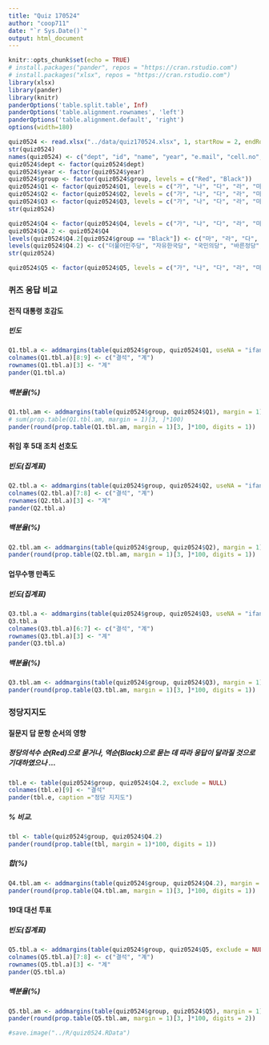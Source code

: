 ```yaml
---
title: "Quiz 170524"
author: "coop711"
date: "`r Sys.Date()`"
output: html_document
---
```


```r
knitr::opts_chunk$set(echo = TRUE)
# install.packages("pander", repos = "https://cran.rstudio.com")
# install.packages("xlsx", repos = "https://cran.rstudio.com")
library(xlsx)
library(pander)
library(knitr)
panderOptions('table.split.table', Inf)
panderOptions('table.alignment.rownames', 'left')
panderOptions('table.alignment.default', 'right')
options(width=180)
```

```r
quiz0524 <- read.xlsx("../data/quiz170524.xlsx", 1, startRow = 2, endRow = 161, colIndex = c(3:7, 9:15), colClasses=c(rep("character", 12)), stringsAsFactors = FALSE)
str(quiz0524)
names(quiz0524) <- c("dept", "id", "name", "year", "e.mail", "cell.no", "Q1", "Q2", "Q3", "Q4", "Q5", "group")
quiz0524$dept <- factor(quiz0524$dept)
quiz0524$year <- factor(quiz0524$year)
quiz0524$group <- factor(quiz0524$group, levels = c("Red", "Black"))
quiz0524$Q1 <- factor(quiz0524$Q1, levels = c("가", "나", "다", "라", "마", "바", "사"), labels = c("박정희", "김영삼", "김대중", "노무현", "이명박", "박근혜", "없음/기타"))
quiz0524$Q2 <- factor(quiz0524$Q2, levels = c("가", "나", "다", "라", "마", "바"), labels = c("일자리위원회", "임을위한행진곡", "화력발전중단", "세월호교사순직", "돈봉투만찬감찰", "모름/기타"))
quiz0524$Q3 <- factor(quiz0524$Q3, levels = c("가", "나", "다", "라", "마"), labels = c("매우 잘함", "다소 잘함", "다소 못함", "매우 잘못함", "모름/기타"))
str(quiz0524)
```


```r
quiz0524$Q4 <- factor(quiz0524$Q4, levels = c("가", "나", "다", "라", "마", "바", "사", "아"))
quiz0524$Q4.2 <- quiz0524$Q4
levels(quiz0524$Q4.2[quiz0524$group == "Black"]) <- c("마", "라", "다", "나", "가", "바", "사", "아")
levels(quiz0524$Q4.2) <- c("더불어민주당", "자유한국당", "국민의당", "바른정당", "정의당", "기타정당", "없음", "모름/기타")
str(quiz0524)
```

```r
quiz0524$Q5 <- factor(quiz0524$Q5, levels = c("가", "나", "다", "라", "마", "바"), labels = c("문재인", "홍준표", "안철수", "유승민", "심상정", "투표못함/기타"))
```


### 퀴즈 응답 비교

#### 전직 대통령 호감도

##### 빈도

```r
Q1.tbl.a <- addmargins(table(quiz0524$group, quiz0524$Q1, useNA = "ifany"))
colnames(Q1.tbl.a)[8:9] <- c("결석", "계")
rownames(Q1.tbl.a)[3] <- "계"
pander(Q1.tbl.a)
```

##### 백분율(%)

```r
Q1.tbl.am <- addmargins(table(quiz0524$group, quiz0524$Q1), margin = 1)
# sum(prop.table(Q1.tbl.am, margin = 1)[3, ]*100)
pander(round(prop.table(Q1.tbl.am, margin = 1)[3, ]*100, digits = 1))
```

#### 취임 후 5대 조치 선호도

##### 빈도(집계표)

```r
Q2.tbl.a <- addmargins(table(quiz0524$group, quiz0524$Q2, useNA = "ifany"))
colnames(Q2.tbl.a)[7:8] <- c("결석", "계")
rownames(Q2.tbl.a)[3] <- "계"
pander(Q2.tbl.a)
```

##### 백분율(%)

```r
Q2.tbl.am <- addmargins(table(quiz0524$group, quiz0524$Q2), margin = 1)
pander(round(prop.table(Q2.tbl.am, margin = 1)[3, ]*100, digits = 1))
```

#### 업무수행 만족도

##### 빈도(집계표)

```r
Q3.tbl.a <- addmargins(table(quiz0524$group, quiz0524$Q3, useNA = "ifany"))
Q3.tbl.a
colnames(Q3.tbl.a)[6:7] <- c("결석", "계")
rownames(Q3.tbl.a)[3] <- "계"
pander(Q3.tbl.a)
```

##### 백분율(%)

```r
Q3.tbl.am <- addmargins(table(quiz0524$group, quiz0524$Q3), margin = 1)
pander(round(prop.table(Q3.tbl.am, margin = 1)[3, ]*100, digits = 1))
```

### 정당지지도

#### 질문지 답 문항 순서의 영향

##### 정당의석수 순(Red)으로 묻거나, 역순(Black)으로 묻는 데 따라 응답이 달라질 것으로 기대하였으나 ...

```r
tbl.e <- table(quiz0524$group, quiz0524$Q4.2, exclude = NULL)
colnames(tbl.e)[9] <- "결석"
pander(tbl.e, caption ="정당 지지도")
```

##### % 비교.  

```r
tbl <- table(quiz0524$group, quiz0524$Q4.2)
pander(round(prop.table(tbl, margin = 1)*100, digits = 1))
```

##### 합(%)

```r
Q4.tbl.am <- addmargins(table(quiz0524$group, quiz0524$Q4.2), margin = 1)
pander(round(prop.table(Q4.tbl.am, margin = 1)[3, ]*100, digits = 1))
```

#### 19대 대선 투표

##### 빈도(집계표)

```r
Q5.tbl.a <- addmargins(table(quiz0524$group, quiz0524$Q5, exclude = NULL))
colnames(Q5.tbl.a)[7:8] <- c("결석", "계")
rownames(Q5.tbl.a)[3] <- "계"
pander(Q5.tbl.a)
```

##### 백분율(%)

```r
Q5.tbl.am <- addmargins(table(quiz0524$group, quiz0524$Q5), margin = 1)
pander(round(prop.table(Q5.tbl.am, margin = 1)[3, ]*100, digits = 2))
```


```r
#save.image("../R/quiz0524.RData")
```